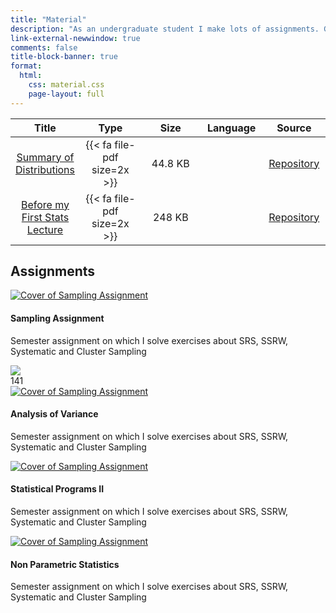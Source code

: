 ```yaml
---
title: "Material"
description: "As an undergraduate student I make lots of assignments. Given that fact, I decided to create a special category on my website which will list some of those. I think that will be proved helpful to my fellow students who either struggle with our studies or do not have the ability to attend lectures for various reasons (medical, financial, etc.)"
link-external-newwindow: true
comments: false
title-block-banner: true
format: 
  html:
    css: material.css
    page-layout: full
---
```



<div class ="material-tables">
| Title  | Type | Size | Language |  Source | 
|:--------:|:--------:|:--------:|:--------:|:--------:|
| [Summary of Distributions](https://github.com/stesiam/Summary-Distributions/blob/main/Summary_Distributions.pdf)  | {{< fa file-pdf size=2x >}}  | 44.8 KB |  <img src="www/uk.png" style="width:20px; height: 15px;"/> | [Repository](https://github.com/stesiam/Summary-Distributions) |
| [Before my First Stats Lecture](https://github.com/stesiam/posterMaths/blob/main/posterMaths.pdf)  |  {{< fa file-pdf size=2x >}} | 248 KB | <img src="www/uk.png" style="width:20px; height: 15px;"/> | [Repository](https://github.com/stesiam/posterMaths)|
</div>


## Assignments

```{=html}
<div class= "card-wrapper">
<div class="card border-primary mb-3">
  <div class="card-body">
    <div class="card-image">
      <a href="https://drive.google.com/file/d/1It24SASMaSL-vJxdryUUL_js1TLPiSYC/view?usp=drive_link"><img src="www/sampling_asgn.jpg" alt="Cover of Sampling Assignment"></a>
    </div>
    <h4 class="card-title">Sampling Assignment</h4>
    <p class="card-text">Semester assignment on which I solve exercises about SRS, SSRW, Systematic and Cluster Sampling</p>
  </div>
  <div class = "foot">
      <div class = "text1 emoji-button">
        <a href="stesiam.com"><i class="fa-brands fa-github"></i></a>
      </div>
      <div class = "text1">
        <img src="www/gr.png">
      </div>
      <div class = "text1 pages-card">
        <div class= "pages-text">141</div>
        <div class= "pages-icon">
        <i class="fa-solid fa-book"></i>
        </div>
      </div>
  </div>
</div>
<div class="card border-primary mb-3">
  <div class="card-body">
    <div class="card-image">
      <a href="https://drive.google.com/file/d/18mAqVjjQGgove9cXCDn2QFJbCjfce5ZF/view?usp=drive_link"><img src="www/anova_asgn.jpg" alt="Cover of Sampling Assignment"></a>
    </div>
    <h4 class="card-title">Analysis of Variance</h4>
    <p class="card-text">Semester assignment on which I solve exercises about SRS, SSRW, Systematic and Cluster Sampling</p>
  </div>
</div>
<div class="card border-primary mb-3">
  <div class="card-body">
    <div class="card-image">
      <a href="https://drive.google.com/file/d/1XH4D3HGx2uUWZSNDYfMshPdgd-V7NabW/view?usp=drive_link"><img src="www/statsR_asgn.jpg" alt="Cover of Sampling Assignment"></a>
    </div>
    <h4 class="card-title">Statistical Programs II</h4>
    <p class="card-text">Semester assignment on which I solve exercises about SRS, SSRW, Systematic and Cluster Sampling</p>
  </div>
</div>
<div class="card border-primary mb-3">
  <div class="card-body">
    <div class="card-image">
      <a href="https://drive.google.com/file/d/1jtgU0v57fJFgFxTmAO2sXIUsOZe0IJR9/view?usp=drive_link"><img src="www/apar_cover.jpg" alt="Cover of Sampling Assignment"></a>
    </div>
    <h4 class="card-title">Non Parametric Statistics</h4>
    <p class="card-text">Semester assignment on which I solve exercises about SRS, SSRW, Systematic and Cluster Sampling</p>
  </div>
</div>
</div>
```

